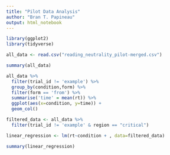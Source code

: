 ```yaml
---
title: "Pilot Data Analysis"
author: "Bran T. Papineau"
output: html_notebook
---
```


```r
library(ggplot2)
library(tidyverse)
```



```r
all_data <- read.csv("reading_neutrality_pilot-merged.csv")
```

```r
summary(all_data)
```


```r
all_data %>%
  filter(trial_id != 'example') %>%
  group_by(condition,form) %>%
  filter(form == 'from') %>%
  summarise('time' = mean(rt)) %>%
  ggplot(aes(x=condition, y=time)) + 
  geom_col()
```

```r
filtered_data <- all_data %>%
  filter(trial_id != 'example' & region == "critical")
```


```r
linear_regression <- lm(rt~condition + , data=filtered_data)
```

```r
summary(linear_regression)
```

